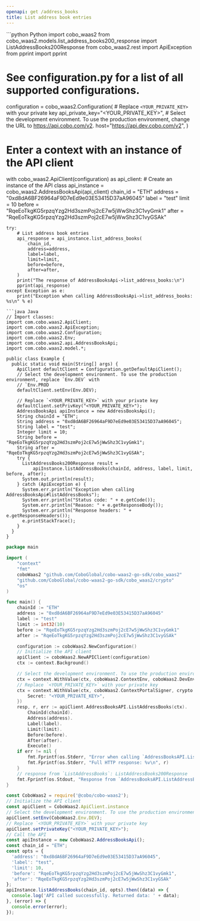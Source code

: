 ```yaml
---
openapi: get /address_books
title: List address book entries
---
```


<RequestExample>
```python Python
import cobo_waas2
from cobo_waas2.models.list_address_books200_response import ListAddressBooks200Response
from cobo_waas2.rest import ApiException
from pprint import pprint

# See configuration.py for a list of all supported configurations.
configuration = cobo_waas2.Configuration(
    # Replace `<YOUR_PRIVATE_KEY>` with your private key
    api_private_key="<YOUR_PRIVATE_KEY>",
    # Select the development environment. To use the production environment, change the URL to https://api.cobo.com/v2.
    host="https://api.dev.cobo.com/v2",
)
# Enter a context with an instance of the API client
with cobo_waas2.ApiClient(configuration) as api_client:
    # Create an instance of the API class
    api_instance = cobo_waas2.AddressBooksApi(api_client)
    chain_id = "ETH"
    address = "0xd8dA6BF26964aF9D7eEd9e03E53415D37aA96045"
    label = "test"
    limit = 10
    before = "RqeEoTkgKG5rpzqYzg2Hd3szmPoj2cE7w5jWwShz3C1vyGmk1"
    after = "RqeEoTkgKG5rpzqYzg2Hd3szmPoj2cE7w5jWwShz3C1vyGSAk"

    try:
        # List address book entries
        api_response = api_instance.list_address_books(
            chain_id,
            address=address,
            label=label,
            limit=limit,
            before=before,
            after=after,
        )
        print("The response of AddressBooksApi->list_address_books:\n")
        pprint(api_response)
    except Exception as e:
        print("Exception when calling AddressBooksApi->list_address_books: %s\n" % e)

```
```java Java
// Import classes:
import com.cobo.waas2.ApiClient;
import com.cobo.waas2.ApiException;
import com.cobo.waas2.Configuration;
import com.cobo.waas2.Env;
import com.cobo.waas2.api.AddressBooksApi;
import com.cobo.waas2.model.*;

public class Example {
  public static void main(String[] args) {
    ApiClient defaultClient = Configuration.getDefaultApiClient();
    // Select the development environment. To use the production environment, replace `Env.DEV` with
    // `Env.PROD
    defaultClient.setEnv(Env.DEV);

    // Replace `<YOUR_PRIVATE_KEY>` with your private key
    defaultClient.setPrivKey("<YOUR_PRIVATE_KEY>");
    AddressBooksApi apiInstance = new AddressBooksApi();
    String chainId = "ETH";
    String address = "0xd8dA6BF26964aF9D7eEd9e03E53415D37aA96045";
    String label = "test";
    Integer limit = 10;
    String before = "RqeEoTkgKG5rpzqYzg2Hd3szmPoj2cE7w5jWwShz3C1vyGmk1";
    String after = "RqeEoTkgKG5rpzqYzg2Hd3szmPoj2cE7w5jWwShz3C1vyGSAk";
    try {
      ListAddressBooks200Response result =
          apiInstance.listAddressBooks(chainId, address, label, limit, before, after);
      System.out.println(result);
    } catch (ApiException e) {
      System.err.println("Exception when calling AddressBooksApi#listAddressBooks");
      System.err.println("Status code: " + e.getCode());
      System.err.println("Reason: " + e.getResponseBody());
      System.err.println("Response headers: " + e.getResponseHeaders());
      e.printStackTrace();
    }
  }
}

```
```go Go
package main

import (
	"context"
	"fmt"
	coboWaas2 "github.com/CoboGlobal/cobo-waas2-go-sdk/cobo_waas2"
	"github.com/CoboGlobal/cobo-waas2-go-sdk/cobo_waas2/crypto"
	"os"
)

func main() {
	chainId := "ETH"
	address := "0xd8dA6BF26964aF9D7eEd9e03E53415D37aA96045"
	label := "test"
	limit := int32(10)
	before := "RqeEoTkgKG5rpzqYzg2Hd3szmPoj2cE7w5jWwShz3C1vyGmk1"
	after := "RqeEoTkgKG5rpzqYzg2Hd3szmPoj2cE7w5jWwShz3C1vyGSAk"

	configuration := coboWaas2.NewConfiguration()
	// Initialize the API client
	apiClient := coboWaas2.NewAPIClient(configuration)
	ctx := context.Background()

	// Select the development environment. To use the production environment, replace coboWaas2.DevEnv with coboWaas2.ProdEnv
	ctx = context.WithValue(ctx, coboWaas2.ContextEnv, coboWaas2.DevEnv)
	// Replace `<YOUR_PRIVATE_KEY>` with your private key
	ctx = context.WithValue(ctx, coboWaas2.ContextPortalSigner, crypto.Ed25519Signer{
		Secret: "<YOUR_PRIVATE_KEY>",
	})
	resp, r, err := apiClient.AddressBooksAPI.ListAddressBooks(ctx).
		ChainId(chainId).
		Address(address).
		Label(label).
		Limit(limit).
		Before(before).
		After(after).
		Execute()
	if err != nil {
		fmt.Fprintf(os.Stderr, "Error when calling `AddressBooksAPI.ListAddressBooks``: %v\n", err)
		fmt.Fprintf(os.Stderr, "Full HTTP response: %v\n", r)
	}
	// response from `ListAddressBooks`: ListAddressBooks200Response
	fmt.Fprintf(os.Stdout, "Response from `AddressBooksAPI.ListAddressBooks`: %v\n", resp)
}

```
```javascript JavaScript
const CoboWaas2 = require('@cobo/cobo-waas2');
// Initialize the API client
const apiClient = CoboWaas2.ApiClient.instance
// Select the development environment. To use the production environment, replace `Env.DEV` with `Env.PROD`
apiClient.setEnv(CoboWaas2.Env.DEV);
// Replace `<YOUR_PRIVATE_KEY>` with your private key
apiClient.setPrivateKey("<YOUR_PRIVATE_KEY>");
// Call the API
const apiInstance = new CoboWaas2.AddressBooksApi();
const chain_id = "ETH";
const opts = {
  'address': "0xd8dA6BF26964aF9D7eEd9e03E53415D37aA96045",
  'label': "test",
  'limit': 10,
  'before': "RqeEoTkgKG5rpzqYzg2Hd3szmPoj2cE7w5jWwShz3C1vyGmk1",
  'after': "RqeEoTkgKG5rpzqYzg2Hd3szmPoj2cE7w5jWwShz3C1vyGSAk"
};
apiInstance.listAddressBooks(chain_id, opts).then((data) => {
  console.log('API called successfully. Returned data: ' + data);
}, (error) => {
  console.error(error);
});
```
</RequestExample>